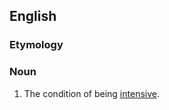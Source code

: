 ==English==

===Etymology===
{{suffix|en|intensive|ness}}

===Noun===
{{en-noun|~|es}}

# The condition of being [[intensive]].